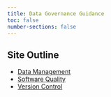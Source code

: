 ```yaml
---
title: Data Governance Guidance
toc: false
number-sections: false
---
```


## Site Outline
* [Data Management](./docs/data-management/index.qmd)
* [Software Quality](./docs/software/index.qmd)
* [Version Control](./docs/version-control/index.qmd)


